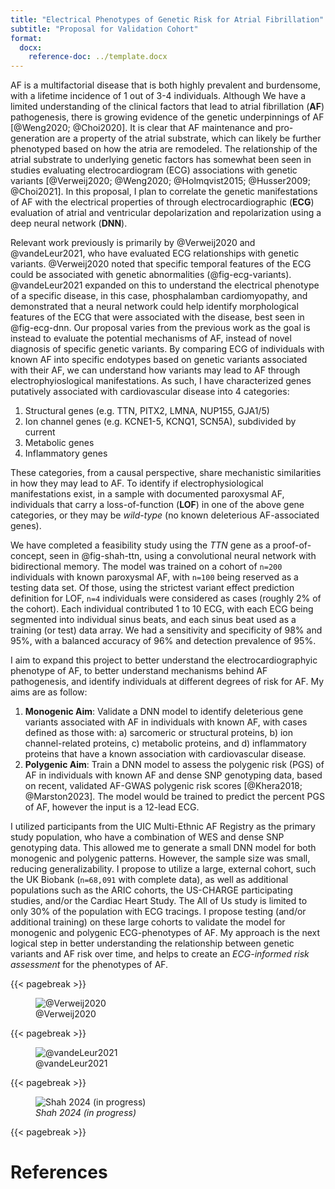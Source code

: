 ```yaml
---
title: "Electrical Phenotypes of Genetic Risk for Atrial Fibrillation"
subtitle: "Proposal for Validation Cohort"
format: 
  docx:
    reference-doc: ../template.docx
---
```


AF is a multifactorial disease that is both highly prevalent and burdensome, with a lifetime incidence of 1 out of 3-4 individuals.
Although We have a limited understanding of the clinical factors that lead to atrial fibrillation (__AF__) pathogenesis, there is growing evidence of the genetic underpinnings of AF [@Weng2020; @Choi2020].
It is clear that AF maintenance and pro-generation are a property of the atrial substrate, which can likely be further phenotyped based on how the atria are remodeled.
The relationship of the atrial substrate to underlying genetic factors has somewhat been seen in studies evaluating electrocardiogram (ECG) associations with genetic variants [@Verweij2020; @Weng2020; @Holmqvist2015; @Husser2009; @Choi2021].
In this proposal, I plan to correlate the genetic manifestations of AF with the electrical properties of through electrocardiographic (__ECG__) evaluation of atrial and ventricular depolarization and repolarization using a deep neural network (__DNN__).

Relevant work previously is primarily by @Verweij2020 and @vandeLeur2021, who have evaluated ECG relationships with genetic variants. 
@Verweij2020 noted that specific temporal features of the ECG could be associated with genetic abnormalities (@fig-ecg-variants).
@vandeLeur2021 expanded on this to understand the electrical phenotype of a specific disease, in this case, phosphalamban cardiomyopathy, and demonstrated that a neural network could help identify morphological features of the ECG that were associated with the disease, best seen in @fig-ecg-dnn.
Our proposal varies from the previous work as the goal is instead to evaluate the potential mechanisms of AF, instead of novel diagnosis of specific genetic variants.
By comparing ECG of individuals with known AF into specific endotypes based on genetic variants associated with their AF, we can understand how variants may lead to AF through electrophyioslogical manifestations.
As such, I have characterized genes putatively associated with cardiovascular disease into 4 categories:

1. Structural genes (e.g. TTN, PITX2, LMNA, NUP155, GJA1/5)
1. Ion channel genes (e.g. KCNE1-5, KCNQ1, SCN5A), subdivided by current
1. Metabolic genes
1. Inflammatory genes

These categories, from a causal perspective, share mechanistic similarities in how they may lead to AF. 
To identify if electrophysiological manifestations exist, in a sample with documented paroxysmal AF, individuals that carry a loss-of-function (**LOF**) in one of the above gene categories, or they may be *wild-type* (no known deleterious AF-associated genes).

We have completed a feasibility study using the *TTN* gene as a proof-of-concept, seen in @fig-shah-ttn, using a convolutional neural network with bidirectional memory. 
The model was trained on a cohort of `n=200` individuals with known paroxysmal AF, with `n=100` being reserved as a testing data set. 
Of those, using the strictest variant effect prediction definition for LOF, `n=4` individuals were considered as cases (roughly 2% of the cohort).
Each individual contributed 1 to 10 ECG, with each ECG being segmented into individual sinus beats, and each sinus beat used as a training (or test) data array. 
We had a sensitivity and specificity of 98% and 95%, with a balanced accuracy of 96% and detection prevalence of 95%. 

I aim to expand this project to better understand the electrocardiographyic phenotype of AF, to better understand mechanisms behind AF pathogenesis, and identify individuals at different degrees of risk for AF. My aims are as follow:

1. __Monogenic Aim__: Validate a DNN model to identify deleterious gene variants associated with AF in individuals with known AF, with cases defined as those with: a) sarcomeric or structural proteins, b) ion channel-related proteins, c) metabolic proteins, and d) inflammatory proteins that have a known association with cardiovascular disease. 
1. __Polygenic Aim__: Train a DNN model to assess the polygenic risk (PGS) of AF in individuals with known AF and dense SNP genotyping data, based on recent, validated AF-GWAS polygenic risk scores [@Khera2018; @Marston2023]. The model would be trained to predict the percent PGS of AF, however the input is a 12-lead ECG.

I utilized participants from the UIC Multi-Ethnic AF Registry as the primary study population, who have a combination of WES and dense SNP genotyping data. This allowed me to generate a small DNN model for both monogenic and polygenic patterns. However, the sample size was small, reducing generalizability.
I propose to utilize a large, external cohort, such the UK Biobank (`n=68,091` with complete data), as well as additional populations such as the ARIC cohorts, the US-CHARGE participating studies, and/or the Cardiac Heart Study. The All of Us study is limited to only 30% of the population with ECG tracings. I propose testing (and/or additional training) on these large cohorts to validate the model for monogenic and polygenic ECG-phenotypes of AF. My approach is the next logical step in better understanding the relationship between genetic variants and AF risk over time, and helps to create an *ECG-informed risk assessment* for the phenotypes of AF. 

{{< pagebreak >}}

![@Verweij2020](../figures/verweij-2020-ecg-and-variants.png){#fig-ecg-variants}

{{< pagebreak >}}

![@vandeLeur2021](../figures/van-de-leur-ecg-findings.png){#fig-ecg-dnn}

{{< pagebreak >}}

![*Shah 2024 (in progress)*](../figures/shah-2024-ttn-ecg-association.png){#fig-shah-ttn}

{{< pagebreak >}}

# References

::: #refs
:::

